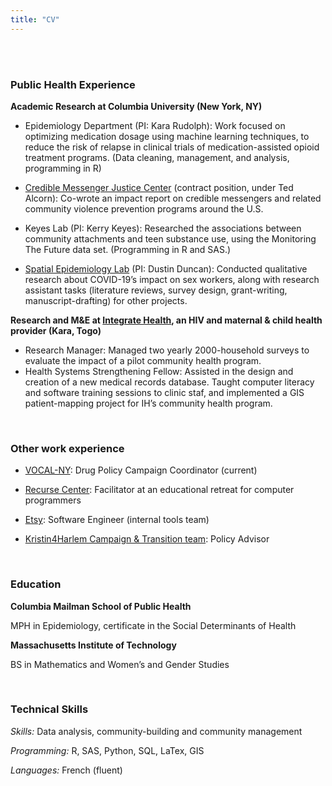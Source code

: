 ```yaml
---
title: "CV"
---
```


<br><br>

### Public Health Experience

**Academic Research at Columbia University (New York, NY)**

* Epidemiology Department (PI: Kara Rudolph): Work focused on optimizing medication dosage using machine learning techniques, to reduce the risk of relapse in clinical trials of medication-assisted opioid treatment programs. (Data cleaning, management, and analysis, programming in R)

* [Credible Messenger Justice Center](https://cmjcenter.org/) (contract position, under Ted Alcorn): Co-wrote an impact report on credible messengers and related community violence prevention programs around the U.S.

* Keyes Lab (PI: Kerry Keyes): Researched the associations between community attachments and teen substance use, using the Monitoring The Future data set. (Programming in R and SAS.)

* [Spatial Epidemiology Lab](https://www.spatialepilab.org/) (PI: Dustin Duncan): Conducted qualitative research about COVID-19’s impact on sex workers, along with research assistant tasks (literature reviews, survey design, grant-writing, manuscript-drafting) for other projects.

**Research and M&E at [Integrate Health](https://integratehealth.org/), an HIV and maternal & child health provider (Kara, Togo)**

* Research Manager: Managed two yearly 2000-household surveys to evaluate the impact of a pilot community health program.
* Health Systems Strengthening Fellow: Assisted in the design and creation of a new medical records database. Taught computer literacy and software training sessions to clinic staf, and implemented a GIS patient-mapping project for IH’s community health program.

<br>

### Other work experience 

* [VOCAL-NY](https://vocal-ny.org): Drug Policy Campaign Coordinator (current)

* [Recurse Center](https://recurse.com): Facilitator at an educational retreat for computer programmers

* [Etsy](https://etsy.com): Software Engineer (internal tools team)

* [Kristin4Harlem Campaign & Transition team](https://kristinforharlem.com): Policy Advisor

<br>

### Education

**Columbia Mailman School of Public Health**

MPH in Epidemiology, certificate in the Social Determinants of Health

**Massachusetts Institute of Technology**

BS in Mathematics and Women’s and Gender Studies

<br>

### Technical Skills

*Skills:* Data analysis, community-building and community management

*Programming:* R, SAS, Python, SQL, LaTex, GIS

*Languages:* French (fluent)
